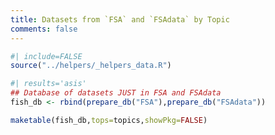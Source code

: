 ```yaml
---
title: Datasets from `FSA` and `FSAdata` by Topic
comments: false
---
```


```r
#| include=FALSE
source("../helpers/_helpers_data.R")
```

```r
#| results='asis'
## Database of datasets JUST in FSA and FSAdata
fish_db <- rbind(prepare_db("FSA"),prepare_db("FSAdata"))

maketable(fish_db,tops=topics,showPkg=FALSE)
```
